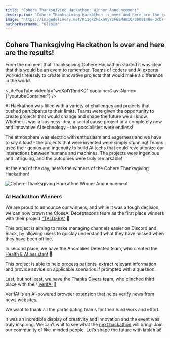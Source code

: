 ```yaml
---
title: "Cohere Thanksgiving Hackathon: Winner Announcement"
description: "Cohere Thanksgiving Hackathon is over and here are the results!"
image: "https://imagedelivery.net/K11gkZF3xaVyYzFESMdWIQ/8b08148e-3cb7-4d9b-faaa-c4b79aafbb00/full"
authorUsername: "Olesia"
---
```

## Cohere Thanksgiving Hackathon is over and here are the results!
From the moment that Thanksgiving Cohere Hackathon started it was clear that this would be an event to remember. Teams of coders and AI experts worked 
tirelessly to create innovative projects that would make a difference in the world. 

<LiteYouTube videoId="wcXpIYRmdK0" containerClassName={"youtubeContainer"} />

AI Hackathon was filled with a variety of challenges and projects that pushed participants to their limits. Teams were given the opportunity to create projects that would change and shape the future we all know. Whether it was a business idea, a social cause project or a completely new and innovative AI technology - the possibilities were endless!

The atmosphere was electric with enthusiasm and eagerness and we have to say it loud - the projects that were invented were simply stunning! Teams used their genius and ingenuity to build AI techs that could revolutionize our interactions between humans and machines. The projects were ingenious and intriguing, and the outcomes were truly remarkable!

At the end of the day, here’s the winners of the Cohere Thanksgiving Hackathon!

![Cohere Thanksgiving Hackathon Winner Announcement](https://imagedelivery.net/K11gkZF3xaVyYzFESMdWIQ/45e3966b-943c-4f1f-b811-7a1466684400/full)

### AI Hackathon Winners

We are proud to announce our winners, and while it was a tough decision, we can now crown the CloseAI Deceptacons team as the first place winners with their project ["TALDERA"](https://lablab.ai/event/cohere-thanksgiving-hackathon/CloseAI%20Deceptacons/TALDERA) 🥇 

This project is aiming to make managing channels easier on Discord and Slack, by allowing users to quickly understand what they have missed when they have been offline. 

In second place, we have the Anomalies Detected team, who created the [Health E AI assistant](https://lablab.ai/event/cohere-thanksgiving-hackathon/Anomalies%20Detected/Health%20E%20AI%20assistant) 🥈

This project is able to help process patients, extract relevant information and provide advice on applicable scenarios if prompted with a question. 

Last, but not least, we have the Thanks Givers team, who clinched third place with their [VerifAI](https://lablab.ai/event/cohere-thanksgiving-hackathon/Thanks%20Givers/VerifAI) 🥉

VerifAI is an AI-powered browser extension that helps verify news from news websites. 

We want to thank all the participating teams for their hard work and effort. 

It was an incredible display of creativity and innovation and the event was truly inspiring. We can’t wait to see what the [next hackathon](https://lablab.ai/event) will bring! Join our community of like-minded people. Let’s shape the future with lablab.ai!
